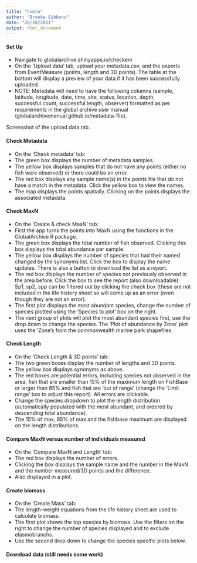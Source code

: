 ```yaml
---
title: "howto"
author: "Brooke Gibbons"
date: "26/10/2021"
output: html_document
---
```


#### Set Up
- Navigate to globalarchive.shinyapps.io/checkem
- On the ‘Upload data’ tab, upload your metadata.csv, and the exports from EventMeasure (points, length and 3D points). The table at the bottom will display a preview of your data if it has been successfully uploaded.
- NOTE: Metadata will need to have the following columns (sample, latitude, longitude, date, time, site, status, location, depth, successful.count, successful.length, observer) formatted as per requirements in the global archive user manual (globalarchivemanual.github.io/metadata-file).

Screenshot of the upload data tab.

#### Check Metadata
- On the ‘Check metadata’ tab:
- The green box displays the number of metadata samples.
- The yellow box displays samples that do not have any points (either no fish were observed) or there could be an error.
- The red box displays any sample name(s) in the points file that do not have a match in the metadata. Click the yellow box to view the names.
- The map displays the points spatially. Clicking on the points displays the associated metadata.


#### Check MaxN
- On the ‘Create & check MaxN’ tab:
- First the app turns the points into MaxN using the functions in the GlobalArchive R package.
- The green box displays the total number of fish observed. Clicking this box displays the total abundance per sample.
- The yellow box displays the number of species that had their named changed by the synonyms list. Click the box to display the name updates. There is also a button to download the list as a report.
- The red box displays the number of species not previously observed in the area before. Click the box to see the report (also downloadable). Sp1, sp2, spp can be filtered out by clicking the check box (these are not included in the life history sheet so will come up as an error (even though they are not an error).
- The first plot displays the most abundant species, change the number of species plotted using the ‘Species to plot’ box on the right.
- The next group of plots will plot the most abundant species first, use the drop down to change the species. The ‘Plot of abundance by Zone’ plot uses the ‘Zone’s from the commonwealth marine park shapefiles.



#### Check Length
- On the ‘Check Length & 3D points’ tab:
- The two green boxes display the number of lengths and 3D points.
- The yellow box displays synonyms as above.
- The red boxes are potential errors, including species not observed in the area, fish that are smaller than 15% of the maximum length on FishBase or larger than 85% and fish that are ‘out of range’ (change the ‘Limit range’ box to adjust this report). All errors are clickable.
- Change the species dropdown to plot the length distribution (automatically populated with the most abundant, and ordered by descending total abundance).
- The 15% of max, 85% of max and the fishbase maximum are displayed on the length distributions.


#### Compare MaxN versus number of individuals measured
- On the ‘Compare MaxN and Length’ tab:
- The red box displays the number of errors.
- Clicking the box displays the sample name and the number in the MaxN and the number measured/3D points and the difference.
- Also displayed in a plot.


#### Create biomass
- On the ‘Create Mass’ tab:
- The length-weight equations from the life history sheet are used to calculate biomass.
- The first plot shows the top species by biomass. Use the filters on the right to change the number of species displayed and to exclude elasmobranchs.
- Use the second drop down to change the species specific plots below.

#### Download data (still needs some work)
